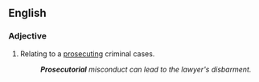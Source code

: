 ==English==

===Adjective===
{{en-adj}}
# {{lb|en|criminal law}} Relating to a [[prosecuting]] criminal cases.
#: '''''Prosecutorial''' misconduct can lead to the lawyer's disbarment.''